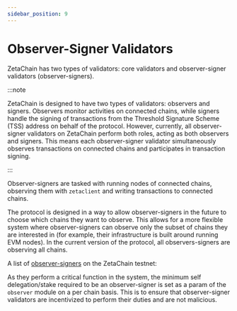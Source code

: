 ```yaml
---
sidebar_position: 9
---
```



# Observer-Signer Validators

ZetaChain has two types of validators: core validators and observer-signer
validators (observer-signers).

:::note

ZetaChain is designed to have two types of validators: observers and signers.
Observers monitor activities on connected chains, while signers handle the
signing of transactions from the Threshold Signature Scheme (TSS) address on
behalf of the protocol. However, currently, all observer-signer validators on
ZetaChain perform both roles, acting as both observers and signers. This means
each observer-signer validator simultaneously observes transactions on connected
chains and participates in transaction signing.

:::

Observer-signers are tasked with running nodes of connected chains, observing
them with `zetaclient` and writing transactions to connected chains.

The protocol is designed in a way to allow observer-signers in the future to
choose which chains they want to observe. This allows for a more flexible system
where observer-signers can observe only the subset of chains they are interested
in (for example, their infrastructure is built around running EVM nodes). In the
current version of the protocol, all observers-signers are observing all chains.

A list of [observer-signers](/architecture/modules/observer/overview) on the
ZetaChain testnet:

<ObserverList />

As they perform a critical function in the system, the minimum self
delegation/stake required to be an observer-signer is set as a param of the
`observer` module on a per chain basis. This is to ensure that observer-signer
validators are incentivized to perform their duties and are not malicious.

<ObserverParams />
